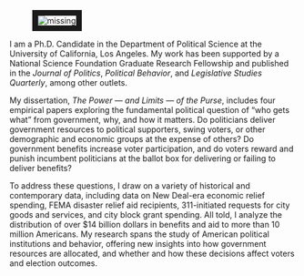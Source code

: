 <link rel="stylesheet" href="styles.css" type="text/css">
<link rel="stylesheet" href="site_libs/academicons-1.8.6/css/academicons.css" type="text/css">

<div id="columns">
  <div id="left">
  <figure>
  <img src="images/home.jpg" style="border:10px solid;" alt = "missing" />
  </figure>
  </div>
  <div id="right">
  <p>I am a Ph.D. Candidate in the Department of Political Science at the University of California, Los Angeles. My work has been supported by a National Science Foundation Graduate Research Fellowship and published in the *Journal of Politics*, *Political Behavior*, and *Legislative Studies Quarterly*, among other outlets.</p>
  <p>My dissertation, *The Power --- and Limits --- of the Purse*, includes four empirical papers exploring the fundamental political question of "who gets what" from government, why, and how it matters. Do politicians deliver government resources to political supporters, swing voters, or other demographic and economic groups at the expense of others? Do government benefits increase voter participation, and do voters reward and punish incumbent politicians at the ballot box for delivering or failing to deliver benefits?</p>
  <p>To address these questions, I draw on a variety of historical and contemporary data, including data on New Deal-era economic relief spending, FEMA disaster relief aid recipients, 311-initiated requests for city goods and services, and city block grant spending. All told, I analyze the distribution of over \$14 billion dollars in benefits and aid to more than 10 million Americans. My research spans the study of American political institutions and behavior, offering new insights into how government resources are allocated, and whether and how these decisions affect voters and election outcomes.</p>
  </div>
  </div>